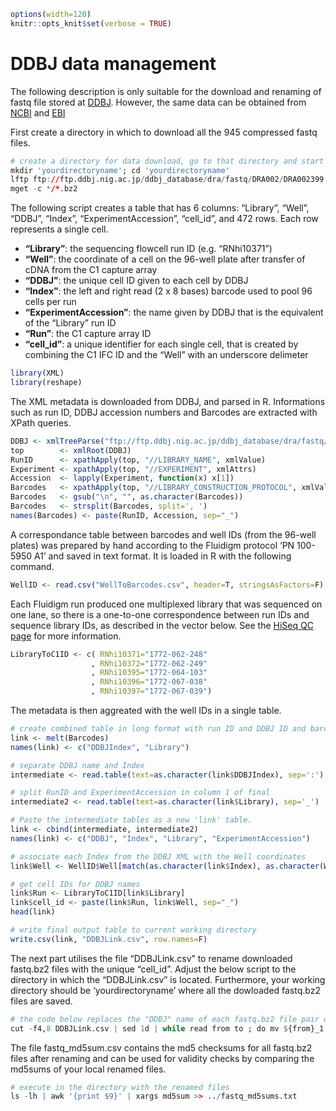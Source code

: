 ```r
options(width=120)
knitr::opts_knit$set(verbose = TRUE)
```

DDBJ data management
====================

The following description is only suitable for the download and renaming of fastq file stored at [DDBJ](http://trace.ddbj.nig.ac.jp/DRASearch/submission?acc=DRA002399). However, the same data can be obtained from [NCBI](http://www.ncbi.nlm.nih.gov/Traces/sra/?study=DRP002435) and [EBI](https://www.ebi.ac.uk/ena/data/view/DRP002435) 

First create a directory in which to download all the 945 compressed fastq files.

```r
# create a directory for data download, go to that directory and start the download of all fastq files from the 
mkdir 'yourdirectoryname'; cd 'yourdirectoryname'
lftp ftp://ftp.ddbj.nig.ac.jp/ddbj_database/dra/fastq/DRA002/DRA002399
mget -c */*.bz2
```

The following script creates a table that has 6 columns: "Library",  "Well", "DDBJ", "Index", "ExperimentAccession", "cell_id", and 472 rows. Each row represents a single cell. 

- **"Library"**: the sequencing flowcell run ID (e.g. "RNhi10371")
- **"Well"**: the coordinate of a cell on the 96-well plate after transfer of cDNA from the C1 capture array 
- **"DDBJ"**: the unique cell ID given to each cell by DDBJ
- **"Index"**: the left and right read (2 x 8 bases) barcode used to pool 96 cells per run
- **"ExperimentAccession"**: the name given by DDBJ that is the equivalent of the "Library" run ID 
- **"Run"**: the C1 capture array ID 
- **"cell_id"**: a unique identifier for each single cell, that is created by combining the C1 IFC ID and the "Well" with an underscore delimeter

```r
library(XML)
library(reshape)
```

The XML metadata is downloaded from DDBJ, and parsed in R.  Informations such
as run ID, DDBJ accession numbers and Barcodes are extracted with XPath
queries.

```r
DDBJ <- xmlTreeParse("ftp://ftp.ddbj.nig.ac.jp/ddbj_database/dra/fastq/DRA002/DRA002399/DRA002399.experiment.xml", useInternal=T)
top        <- xmlRoot(DDBJ)
RunID      <- xpathApply(top, "//LIBRARY_NAME", xmlValue)
Experiment <- xpathApply(top, "//EXPERIMENT", xmlAttrs)
Accession  <- lapply(Experiment, function(x) x[1])
Barcodes   <- xpathApply(top, "//LIBRARY_CONSTRUCTION_PROTOCOL", xmlValue)
Barcodes   <- gsub("\n", "", as.character(Barcodes))
Barcodes   <- strsplit(Barcodes, split=', ')
names(Barcodes) <- paste(RunID, Accession, sep="_")
```

A correspondance table between barcodes and well IDs (from the 96-well plates)
was prepared by hand according to the Fluidigm protocol 'PN 100-5950 A1' and
saved in text format.  It is loaded in R with the following command.

```r
WellID <- read.csv("WellToBarcodes.csv", header=T, stringsAsFactors=F)
```

Each Fluidigm run produced one multiplexed library that was sequenced on one
lane, so there is a one-to-one correspondence between run IDs and sequence
library IDs, as described in the vector below.  See the [HiSeq QC page](../HiSeq/HiSeq.Rmd)
for more information.

```r
LibraryToC1ID <- c( RNhi10371="1772-062-248"
                  , RNhi10372="1772-062-249"
                  , RNhi10395="1772-064-103"
                  , RNhi10396="1772-067-038"
                  , RNhi10397="1772-067-039")
```

The metadata is then aggreated with the well IDs in a single table.

```r
# create combined table in long format with run ID and DDBJ ID and barcode
link <- melt(Barcodes)
names(link) <- c("DDBJIndex", "Library")

# separate DDBJ name and Index
intermediate <- read.table(text=as.character(link$DDBJIndex), sep=':')

# split RunID and ExperimentAccession in column 1 of final
intermediate2 <- read.table(text=as.character(link$Library), sep='_')

# Paste the intermediate tables as a new 'link' table.
link <- cbind(intermediate, intermediate2)
names(link) <- c("DDBJ", "Index", "Library", "ExperimentAccession")

# associate each Index from the DDBJ XML with the Well coordinates
link$Well <- WellID$Well[match(as.character(link$Index), as.character(WellID$Index))]

# get cell IDs for DDBJ names
link$Run <- LibraryToC1ID[link$Library]
link$cell_id <- paste(link$Run, link$Well, sep="_")
head(link)
```

```r
# write final output table to current working directory
write.csv(link, "DDBJLink.csv", row.names=F)
```

The next part utilises the file "DDBJLink.csv" to rename downloaded fastq.bz2 files with the unique "cell_id".
Adjust the below script to the directory in which the "DDBJLink.csv" is located. Furthermore, your working directory should be 'yourdirectoryname' where all the dowloaded fastq.bz2 files are saved. 

```r
# the code below replaces the "DDBJ" name of each fastq.bz2 file pair with the corresponding "cell_id"
cut -f4,8 DDBJLink.csv | sed 1d | while read from to ; do mv ${from}_1.fastq.bz2 ${to}.1.fastq.bz2 ; mv ${from}_2.fastq.bz2 ${to}.2.fastq.bz2; done
```

The file fastq_md5sum.csv contains the md5 checksums for all fastq.bz2 files after renaming and can be used for validity checks by comparing the md5sums of your local renamed files.

```r
# execute in the directory with the renamed files
ls -lh | awk '{print $9}' | xargs md5sum >> ../fastq_md5sums.txt
```
